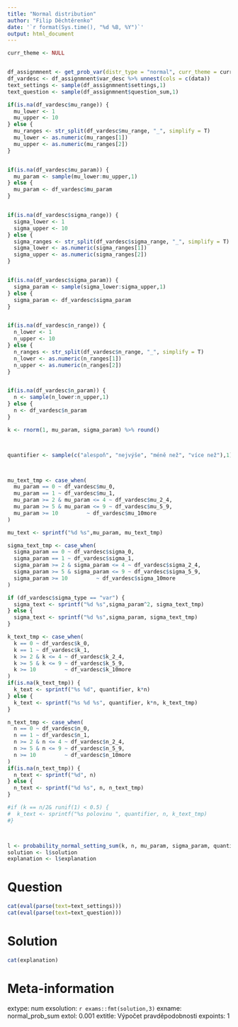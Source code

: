 ```yaml
---
title: "Normal distribution"
author: "Filip Děchtěrenko"
date: '`r format(Sys.time(), "%d %B, %Y")`'
output: html_document
---
```


```r
curr_theme <- NULL
```

```r

```

```r

df_assignmnent <- get_prob_var(distr_type = "normal", curr_theme = curr_theme,norm_type = "sum")
df_vardesc <- df_assignmnent$var_desc %>% unnest(cols = c(data))
text_settings <- sample(df_assignmnent$settings,1)
text_question <- sample(df_assignmnent$question_sum,1)

if(is.na(df_vardesc$mu_range)) {
  mu_lower <- 1
  mu_upper <- 10 
} else {
  mu_ranges <- str_split(df_vardesc$mu_range, "_", simplify = T)
  mu_lower <- as.numeric(mu_ranges[1])
  mu_upper <- as.numeric(mu_ranges[2])
}


if(is.na(df_vardesc$mu_param)) {
  mu_param <- sample(mu_lower:mu_upper,1)  
} else {
  mu_param <- df_vardesc$mu_param
}


if(is.na(df_vardesc$sigma_range)) {
  sigma_lower <- 1
  sigma_upper <- 10 
} else {
  sigma_ranges <- str_split(df_vardesc$sigma_range, "_", simplify = T)
  sigma_lower <- as.numeric(sigma_ranges[1])
  sigma_upper <- as.numeric(sigma_ranges[2])
}


if(is.na(df_vardesc$sigma_param)) {
  sigma_param <- sample(sigma_lower:sigma_upper,1)  
} else {
  sigma_param <- df_vardesc$sigma_param
}


if(is.na(df_vardesc$n_range)) {
  n_lower <- 1
  n_upper <- 10 
} else {
  n_ranges <- str_split(df_vardesc$n_range, "_", simplify = T)
  n_lower <- as.numeric(n_ranges[1])
  n_upper <- as.numeric(n_ranges[2])
}


if(is.na(df_vardesc$n_param)) {
  n <- sample(n_lower:n_upper,1)  
} else {
  n <- df_vardesc$n_param
}

k <- rnorm(1, mu_param, sigma_param) %>% round()



quantifier <- sample(c("alespoň", "nejvýše", "méně než", "více než"),1)  



mu_text_tmp <- case_when(
  mu_param == 0 ~ df_vardesc$mu_0,
  mu_param == 1 ~ df_vardesc$mu_1,
  mu_param >= 2 & mu_param <= 4 ~ df_vardesc$mu_2_4,
  mu_param >= 5 & mu_param <= 9 ~ df_vardesc$mu_5_9,
  mu_param >= 10         ~ df_vardesc$mu_10more
)

mu_text <- sprintf("%d %s",mu_param, mu_text_tmp)

sigma_text_tmp <- case_when(
  sigma_param == 0 ~ df_vardesc$sigma_0,
  sigma_param == 1 ~ df_vardesc$sigma_1,
  sigma_param >= 2 & sigma_param <= 4 ~ df_vardesc$sigma_2_4,
  sigma_param >= 5 & sigma_param <= 9 ~ df_vardesc$sigma_5_9,
  sigma_param >= 10         ~ df_vardesc$sigma_10more
)

if (df_vardesc$sigma_type == "var") {
  sigma_text <- sprintf("%d %s",sigma_param^2, sigma_text_tmp)
} else {
  sigma_text <- sprintf("%d %s",sigma_param, sigma_text_tmp)
}

k_text_tmp <- case_when(
  k == 0 ~ df_vardesc$k_0,
  k == 1 ~ df_vardesc$k_1,
  k >= 2 & k <= 4 ~ df_vardesc$k_2_4,
  k >= 5 & k <= 9 ~ df_vardesc$k_5_9,
  k >= 10         ~ df_vardesc$k_10more
)
if(is.na(k_text_tmp)) {
  k_text <- sprintf("%s %d", quantifier, k*n)
} else {
  k_text <- sprintf("%s %d %s", quantifier, k*n, k_text_tmp)
}

n_text_tmp <- case_when(
  n == 0 ~ df_vardesc$n_0,
  n == 1 ~ df_vardesc$n_1,
  n >= 2 & n <= 4 ~ df_vardesc$n_2_4,
  n >= 5 & n <= 9 ~ df_vardesc$n_5_9,
  n >= 10         ~ df_vardesc$n_10more
)
if(is.na(n_text_tmp)) {
  n_text <- sprintf("%d", n)
} else {
  n_text <- sprintf("%d %s", n, n_text_tmp)
}

#if (k == n/2& runif(1) < 0.5) {
#  k_text <- sprintf("%s polovinu ", quantifier, n, k_text_tmp)
#}



l <- probability_normal_setting_sum(k, n, mu_param, sigma_param, quantifier)
solution <- l$solution
explanation <- l$explanation
```

Question
========

```r
cat(eval(parse(text=text_settings)))
cat(eval(parse(text=text_question)))
```

Solution
========

```r
cat(explanation)
```

Meta-information
================
extype: num
exsolution: `r exams::fmt(solution,3)`
exname: normal_prob_sum
extol: 0.001
extitle: Výpočet pravděpodobnosti
expoints: 1
